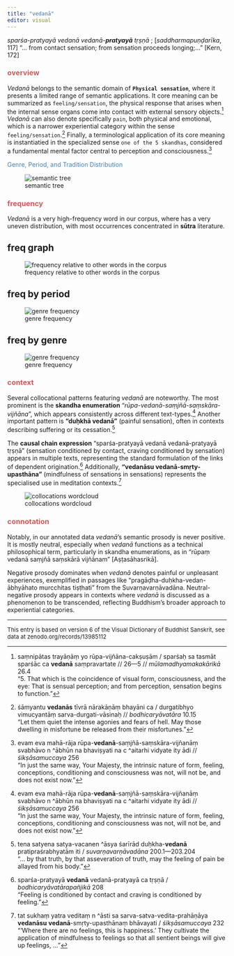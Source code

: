 ```yaml
---
title: "vedanā"
editor: visual
---
```


::: column-margin
*sparśa-pratyayā vedanā vedanā-**pratyayā** tṛṣṇā* ; \[*saddharmapuṇḍarīka*, 117\] "… from contact sensation; from sensation proceeds longing;…" \[Kern, 172\]
:::

### <font color='indianred'>overview</font> {#sec-overview}

*Vedanā* belongs to the semantic domain of **`Physical sensation`**, where it presents a limited range of semantic applications. It core meaning can be summarized as `feeling/sensation`, the physical response that arises when the internal sense organs come into contact with external sensory objects.[^vedana-1] *Vedanā* can also denote specifically `pain`, both physical and emotional, which is a narrower experiential category within the sense `feeling/sensation`.[^vedana-2] Finally, a terminological application of its core meaning is instantiatied in the specialized sense `one of the 5 skandhas`, considered a fundamental mental factor central to perception and consciousness.[^vedana-3]

[^vedana-1]: saṃnipātas trayāṇāṃ yo rūpa-vijñāna-cakṣuṣām / sparśaḥ sa tasmāt sparśāc ca **vedanā** saṃpravartate // 26—5 // *mūlamadhyamakakārikā* 26.4\
    "5. That which is the coincidence of visual form, consciousness, and the eye: That is sensual perception; and from perception, sensation begins to function."

[^vedana-2]: śāmyantu **vedanās** tīvrā nārakāṇāṃ bhayāni ca / durgatibhyo vimucyantāṃ sarva-durgati-vāsinaḥ // *bodhicaryāvatāra* 10.15\
    "Let them quiet the intense agonies and fears of hell. May those dwelling in misfortune be released from their misfortunes."

[^vedana-3]: evam eva mahā-rāja rūpa-**vedanā**-saṃjñā-saṃskāra-vijñanāṃ svabhāvo n \^ābhūn na bhaviṣyati na c \^aitarhi vidyate ity ādi // *śikṣāsamuccaya* 256\
    "In just the same way, Your Majesty, the intrinsic nature of form, feeling, conceptions, conditioning and consciousness was not, will not be, and does not exist now."

<font color='steelblue'> Genre, Period, and Tradition Distribution</font>

![semantic tree](www/vedanA_semanticTree.webp)

### <font color='indianred'>frequency</font> {#sec-frequency}

*Vedanā* is a very high-frequency word in our corpus, where has a very uneven distribution, with most occurrences concentrated in **sūtra** literature.

::: panel-tabset
## freq graph {#sec-freqcurve}

![frequency relative to other words in the corpus](www/ZipfCurveFreq_vedanA.webp){#fig-freqcurve}

## freq by period {#sec-periodBars}

![genre frequency](www/PeriodFreq_vedanA.webp){#fig-periodBars}

## freq by genre {#sec-genreBars}

![genre frequency](www/GenreFreq_vedanA.webp){#fig-genreBars}
:::

### <font color='indianred'>context</font> {#sec-context}

Several collocational patterns featuring *vedanā* are noteworthy. The most prominent is the **skandha enumeration** "*rūpa-vedanā-saṃjñā-saṃskāra-vijñāna*", which appears consistently across different text-types.[^vedana-4] Another important pattern is **"duḥkhā vedanā"** (painful sensation), often in contexts describing suffering or its cessation.[^vedana-5]

[^vedana-4]: evam eva mahā-rāja rūpa-**vedanā**-saṃjñā-saṃskāra-vijñanāṃ svabhāvo n \^ābhūn na bhaviṣyati na c \^aitarhi vidyate ity ādi // *śikṣāsamuccaya* 256\
    "In just the same way, Your Majesty, the intrinsic nature of form, feeling, conceptions, conditioning and consciousness was not, will not be, and does not exist now."

[^vedana-5]: tena satyena satya-vacanen \^āsya śarīrād duḥkha-**vedanā** pratipraśrabhyatām iti / *suvarṇavarṇāvadāna* 200.1—203.204\
    "… by that truth, by that asseveration of truth, may the feeling of pain be allayed from his body."

The **causal chain expression** "sparśa-pratyayā vedanā vedanā-pratyayā tṛṣṇā" (sensation conditioned by contact, craving conditioned by sensation) appears in multiple texts, representing the standard formulation of the links of dependent origination.[^vedana-6] Additionally, **"vedanāsu vedanā-smṛty-upasthāna"** (mindfulness of sensations in sensations) represents the specialised use in meditation contexts.[^vedana-7]

[^vedana-6]: sparśa-pratyayā **vedanā** vedanā-pratyayā ca tṛṣṇā / *bodhicaryāvatārapañjikā* 208\
    "Feeling is conditioned by contact and craving is conditioned by feeling."

[^vedana-7]: tat sukhaṃ yatra veditaṃ n \^āsti sa sarva-satva-vedita-prahāṇāya **vedanāsu** **vedanā**-smṛty-upasthānaṃ bhāvayati / *śikṣāsamuccaya* 232\
    "'Where there are no feelings, this is happiness.' They cultivate the application of mindfulness to feelings so that all sentient beings will give up feelings, …"

![collocations wordcloud](www/wordcloud_vedanA.webp){#fig-collocationWC}

### <font color='indianred'>connotation</font> {#sec-connotation}

Notably, in our annotated data *vedanā*'s semantic prosody is never positive. It is mostly neutral, especially when *vedanā* functions as a technical philosophical term, particularly in skandha enumerations, as in "rūpaṃ vedanā saṃjñā saṃskārā vijñānam" \[Aṣṭasāhasrikā\].

Negative prosody dominates when *vedanā* denotes painful or unpleasant experiences, exemplified in passages like "pragāḍha-duḥkha-vedan-ābhyāhato murcchitas tiṣṭhati" from the Suvarṇavarṇāvadāna. Neutral-negative prosody appears in contexts where *vedanā* is discussed as a phenomenon to be transcended, reflecting Buddhism's broader approach to experiential categories.

------------------------------------------------------------------------

<font size='-1'>This entry is based on version 6 of the Visual Dictionary of Buddhist Sanskrit, see data at zenodo.org/records/13985112</font>

